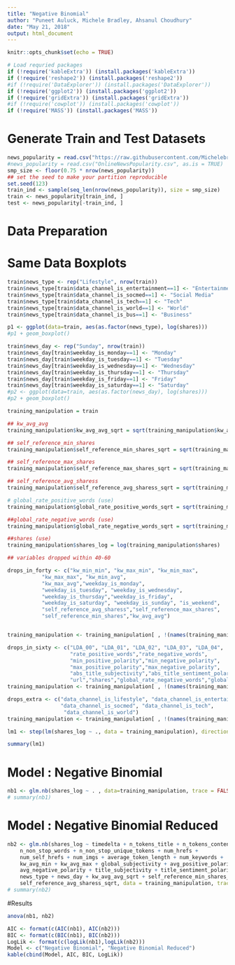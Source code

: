 ---
title: "Negative Binomial"
author: "Puneet Auluck, Michele Bradley, Ahsanul Choudhury"
date: "May 21, 2018"
output: html_document
---

```{r setup, include=FALSE}
knitr::opts_chunk$set(echo = TRUE)
```


```{r, message=F, warning=F, echo=TRUE}
# Load requried packages
if (!require('kableExtra')) (install.packages('kableExtra'))
if (!require('reshape2')) (install.packages('reshape2'))
#if (!require('DataExplorer')) (install.packages('DataExplorer'))
if (!require('ggplot2')) (install.packages('ggplot2'))
if (!require('gridExtra')) (install.packages('gridExtra'))
#if (!require('cowplot')) (install.packages('cowplot'))
if (!require('MASS')) (install.packages('MASS'))
```

# Generate Train and Test Datasets

```{r}
news_popularity = read.csv("https://raw.githubusercontent.com/Michelebradley/data621-mashable/master/OnlineNewsPopularity.csv", as.is = TRUE)
#news_popularity = read.csv("OnlineNewsPopularity.csv", as.is = TRUE)
smp_size <- floor(0.75 * nrow(news_popularity))
## set the seed to make your partition reproducible
set.seed(123)
train_ind <- sample(seq_len(nrow(news_popularity)), size = smp_size)
train <- news_popularity[train_ind, ]
test <- news_popularity[-train_ind, ]
```



# Data Preparation


# Same Data Boxplots

```{r}
train$news_type <- rep("Lifestyle", nrow(train))
train$news_type[train$data_channel_is_entertainment==1] <- "Entertainment"
train$news_type[train$data_channel_is_socmed==1] <- "Social Media"
train$news_type[train$data_channel_is_tech==1] <- "Tech"
train$news_type[train$data_channel_is_world==1] <- "World"
train$news_type[train$data_channel_is_bus==1] <- "Business"

p1 <- ggplot(data=train, aes(as.factor(news_type), log(shares)))
#p1 + geom_boxplot()

train$news_day <- rep("Sunday", nrow(train))
train$news_day[train$weekday_is_monday==1] <- "Monday"
train$news_day[train$weekday_is_tuesday==1] <- "Tuesday"
train$news_day[train$weekday_is_wednesday==1] <- "Wednesday"
train$news_day[train$weekday_is_thursday==1] <- "Thursday"
train$news_day[train$weekday_is_friday==1] <- "Friday"
train$news_day[train$weekday_is_saturday==1] <- "Saturday"
#p2 <- ggplot(data=train, aes(as.factor(news_day), log(shares)))
#p2 + geom_boxplot()


```

```{r}
training_manipulation = train

## kw_avg_avg
training_manipulation$kw_avg_avg_sqrt = sqrt(training_manipulation$kw_avg_avg)

## self_reference_min_shares
training_manipulation$self_reference_min_shares_sqrt = sqrt(training_manipulation$self_reference_min_shares)

## self_reference_max_shares
training_manipulation$self_reference_max_shares_sqrt = sqrt(training_manipulation$self_reference_max_shares)

## self_reference_avg_sharess
training_manipulation$self_reference_avg_sharess_sqrt = sqrt(training_manipulation$self_reference_avg_sharess)

# global_rate_positive_words (use)
training_manipulation$global_rate_positive_words_sqrt = sqrt(training_manipulation$global_rate_positive_words)

##global_rate_negative_words (use)
training_manipulation$global_rate_negative_words_sqrt = sqrt(training_manipulation$global_rate_negative_words)

##shares (use)
training_manipulation$shares_log = log(training_manipulation$shares)

## variables dropped within 40-60 

drops_in_forty <- c("kw_min_min", "kw_max_min", "kw_min_max",
           "kw_max_max", "kw_min_avg",
           "kw_max_avg","weekday_is_monday",
           "weekday_is_tuesday", "weekday_is_wednesday",
           "weekday_is_thursday","weekday_is_friday",
           "weekday_is_saturday", "weekday_is_sunday", "is_weekend",
           "self_reference_avg_sharess","self_reference_max_shares",
           "self_reference_min_shares","kw_avg_avg")


training_manipulation <- training_manipulation[ , !(names(training_manipulation) %in% drops_in_forty)]

drops_in_sixty <- c("LDA_00", "LDA_01", "LDA_02", "LDA_03", "LDA_04",
                    "rate_positive_words","rate_negative_words",
                    "min_positive_polarity","min_negative_polarity",
                    "max_positive_polarity","max_negative_polarity",
                    "abs_title_subjectivity","abs_title_sentiment_polarity",
                    "url","shares","global_rate_negative_words","global_rate_positive_words")
training_manipulation <- training_manipulation[ , !(names(training_manipulation) %in% drops_in_sixty)]

drops_extra <- c("data_channel_is_lifestyle", "data_channel_is_entertainment", "data_channel_is_bus",
                 "data_channel_is_socmed", "data_channel_is_tech",
                  "data_channel_is_world")
training_manipulation <- training_manipulation[ , !(names(training_manipulation) %in% drops_extra)]

```

```{r}

lm1 <- step(lm(shares_log ~ ., data = training_manipulation), direction = "both", trace = FALSE)

summary(lm1)


```


# Model : Negative Binomial

```{r}
nb1 <- glm.nb(shares_log ~ . , data=training_manipulation, trace = FALSE)
# summary(nb1)
```


# Model : Negative Binomial Reduced


```{r}
nb2 <- glm.nb(shares_log ~ timedelta + n_tokens_title + n_tokens_content + 
    n_non_stop_words + n_non_stop_unique_tokens + num_hrefs + 
    num_self_hrefs + num_imgs + average_token_length + num_keywords + 
    kw_avg_min + kw_avg_max + global_subjectivity + avg_positive_polarity + 
    avg_negative_polarity + title_subjectivity + title_sentiment_polarity + 
    news_type + news_day + kw_avg_avg_sqrt + self_reference_min_shares_sqrt + 
    self_reference_avg_sharess_sqrt, data = training_manipulation, trace = FALSE)
# summary(nb2)
```

#Results

```{r}
anova(nb1, nb2)

AIC <- format(c(AIC(nb1), AIC(nb2)))
BIC <- format(c(BIC(nb1), BIC(nb2)))
LogLik <- format(c(logLik(nb1),logLik(nb2)))
Model <- c("Negative Binomial", "Negative Binomial Reduced")
kable(cbind(Model, AIC, BIC, LogLik))

```

